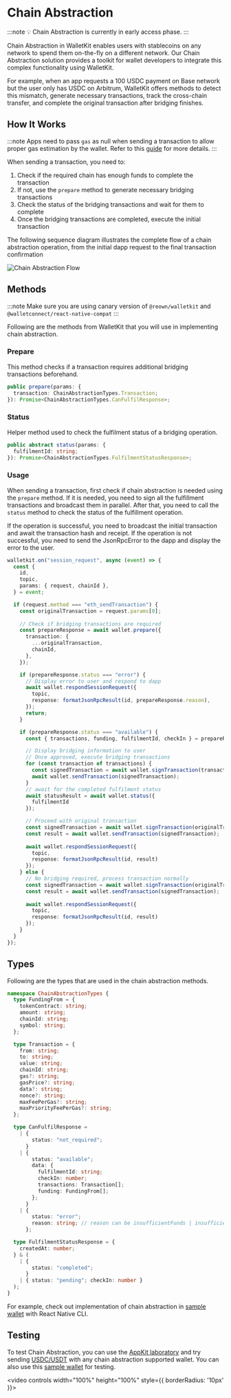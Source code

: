 # Chain Abstraction

:::note
💡 Chain Abstraction is currently in early access phase. 
:::

Chain Abstraction in WalletKit enables users with stablecoins on any network to spend them on-the-fly on a different network. Our Chain Abstraction solution provides a toolkit for wallet developers to integrate this complex functionality using WalletKit.

For example, when an app requests a 100 USDC payment on Base network but the user only has USDC on Arbitrum, WalletKit offers methods to detect this mismatch, generate necessary transactions, track the cross-chain transfer, and complete the original transaction after bridging finishes.


## How It Works

:::note
Apps need to pass `gas` as null when sending a transaction to allow proper gas estimation by the wallet. Refer to this [guide](../../../appkit/next/early-access/chain-abstraction.mdx) for more details.
:::

When sending a transaction, you need to:
1. Check if the required chain has enough funds to complete the transaction
2. If not, use the `prepare` method to generate necessary bridging transactions
3. Check the status of the bridging transactions and wait for them to complete
4. Once the bridging transactions are completed, execute the initial transaction

The following sequence diagram illustrates the complete flow of a chain abstraction operation, from the initial dapp request to the final transaction confirmation

![Chain Abstraction Flow](/assets/chain-abstraction-flow.png)

## Methods

:::note
Make sure you are using canary version of `@reown/walletkit` and `@walletconnect/react-native-compat`
:::

Following are the methods from WalletKit that you will use in implementing chain abstraction.

### Prepare 

This method checks if a transaction requires additional bridging transactions beforehand.

```typescript
public prepare(params: {
  transaction: ChainAbstractionTypes.Transaction;
}): Promise<ChainAbstractionTypes.CanFulfilResponse>;
```

### Status 

Helper method used to check the fulfilment status of a bridging operation.

```typescript
public abstract status(params: {
  fulfilmentId: string;
}): Promise<ChainAbstractionTypes.FulfilmentStatusResponse>;
```

### Usage

When sending a transaction, first check if chain abstraction is needed using the `prepare` method. If it is needed, you need to sign all the fulfillment transactions and broadcast them in parallel. 
After that, you need to call the `status` method to check the status of the fulfillment operation. 

If the operation is successful, you need to broadcast the initial transaction and await the transaction hash and receipt. 
If the operation is not successful, you need to send the JsonRpcError to the dapp and display the error to the user. 

```typescript
walletkit.on("session_request", async (event) => {
  const {
    id,
    topic,
    params: { request, chainId },
  } = event;

  if (request.method === "eth_sendTransaction") {
    const originalTransaction = request.params[0];
    
    // Check if bridging transactions are required
    const prepareResponse = await wallet.prepare({
      transaction: {
        ...originalTransaction,
        chainId,
      },
    });

    if (prepareResponse.status === "error") {
      // Display error to user and respond to dapp
      await wallet.respondSessionRequest({
        topic,
        response: formatJsonRpcResult(id, prepareResponse.reason),
      });
      return;
    }

    if (prepareResponse.status === "available") {
      const { transactions, funding, fulfilmentId, checkIn } = prepareResponse.data;

      // Display bridging information to user
      // Once approved, execute bridging transactions
      for (const transaction of transactions) {
        const signedTransaction = await wallet.signTransaction(transaction);
        await wallet.sendTransaction(signedTransaction);
      }
      // await for the completed fulfilment status 
      await statusResult = await wallet.status({
        fulfilmentId
      });

      // Proceed with original transaction
      const signedTransaction = await wallet.signTransaction(originalTransaction);
      const result = await wallet.sendTransaction(signedTransaction);
      
      await wallet.respondSessionRequest({
        topic,
        response: formatJsonRpcResult(id, result)
      });
    } else {
      // No bridging required, process transaction normally
      const signedTransaction = await wallet.signTransaction(originalTransaction);
      const result = await wallet.sendTransaction(signedTransaction);
      
      await wallet.respondSessionRequest({
        topic,
        response: formatJsonRpcResult(id, result)
      });
    }
  }
});
```

## Types

Following are the types that are used in the chain abstraction methods.

```typescript
namespace ChainAbstractionTypes {
  type FundingFrom = {
    tokenContract: string;
    amount: string;
    chainId: string;
    symbol: string;
  };

  type Transaction = {
    from: string;
    to: string;
    value: string;
    chainId: string;
    gas?: string;
    gasPrice?: string;
    data?: string;
    nonce?: string;
    maxFeePerGas?: string;
    maxPriorityFeePerGas?: string;
  };

  type CanFulfilResponse =
    | {
        status: "not_required";
      }
    | {
        status: "available";
        data: {
          fulfilmentId: string;
          checkIn: number;
          transactions: Transaction[];
          funding: FundingFrom[];
        };
      }
    | {
        status: "error";
        reason: string; // reason can be insufficientFunds | insufficientGasFunds | noRoutesAvailable
      };

  type FulfilmentStatusResponse = {
    createdAt: number;
  } & (
    | {
        status: "completed";
      }
    | { status: "pending"; checkIn: number }
  );
}
```

For example, check out implementation of chain abstraction in [sample wallet](https://github.com/reown-com/react-native-examples/pull/185) with React Native CLI. 

## Testing 

To test Chain Abstraction, you can use the [AppKit laboratory](https://appkit-lab.reown.com/library/wagmi/) and try sending [USDC/USDT](../../../walletkit/features/early-access/chain-abstraction.mdx#what-are-the-supported-tokens-and-networks) with any chain abstraction supported wallet. 
You can also use this [sample wallet](https://appdistribution.firebase.google.com/testerapps/1:222905275039:android:799d1c9291d92ebe8c88aa/releases/7tkfoelis7n08) for testing. 

<video controls width="100%" height="100%" style={{ borderRadius: '10px' }}>
  <source src="/assets/chain-abstraction-demo.mp4" type="video/mp4" />
</video>
